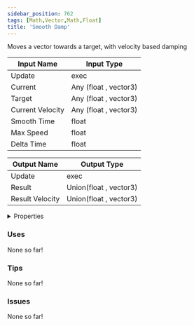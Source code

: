 ```yaml
---
sidebar_position: 762
tags: [Math,Vector,Math,Float]
title: 'Smooth Damp'
---
```


Moves a vector towards a target, with velocity based damping






<EsbSvg />

| Input Name | Input Type |
|-----------|-----------|
| Update | exec |
| Current | Any (float , vector3) |
| Target | Any (float , vector3) |
| Current Velocity | Any (float , vector3) |
| Smooth Time | float |
| Max Speed | float |
| Delta Time | float |

| Output Name | Output Type |
|-----------|-----------|
| Update | exec |
| Result | Union(float , vector3) |
| Result Velocity | Union(float , vector3) |


<details>
  <summary>Properties</summary>
  <div>
    <div>
    <table>
      <thead>
        <tr>
          <th>Is beta required?</th>
          <th>❌</th>
        </tr>
        <tr>
          <th>Is this chip a trolling risk?</th>
          <th>❌</th>
        </tr>
        <tr>
          <th>Is this chip a role assignment risk?</th>
          <th>❌</th>
        </tr>
        <tr>
          <th>Chip UUID</th>
          <th>830600a6-ec28-46b0-9354-13e0a1061232</th>
        </tr>
      </thead>
    </table>
    </div>
  </div>
</details>

### Uses

None so far!

### Tips

None so far!

### Issues

None so far!